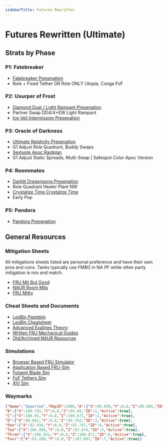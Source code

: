 ```yaml
---
sidebarTitle: Futures Rewritten
---
```



# Futures Rewritten (Ultimate)
## Strats by Phase
### P1: Fatebreaker
- [Fatebreaker Presenation](https://docs.google.com/presentation/d/1Pm3BkfrJqjcm7688RrNDdh4oYuYS_VmHr6ALqjbZInE/edit#slide=id.g319371557f7_0_162)
- Role + Fixed Tether OR Role ONLY Utopia, Conga FoF
### P2: Usurper of Frost
- [Diamond Dust / Light Rampant Presenation](https://docs.google.com/presentation/d/1VqIifgNf8RzXIWb8EGGVdKvOtKk0HmhPcHIMpizYuig/edit#slide=id.g31ad41a9148_0_9)
- Partner Swap DD4/4+EW Light Rampant
- [Ice Veil Intermission Presenation](https://docs.google.com/presentation/d/1bYN8lpz2WG7OwSIZ1ZgHKWsAN1hiPP4QMwvMrrnMs9Q/edit#slide=id.g319de1b9bc2_77_9)
### P3: Oracle of Darkness
- [Ultimate Relativity Presenation](https://docs.google.com/presentation/d/1ncHCSP8NUA_XlrdiRYVmHUgtuMiT_g0q_TpISp6KbyI/edit?usp=sharing)
- G1 Adjust Role Quadrant, Buddy Swaps 
- [Sextuple Apoc Raidplan](https://raidplan.io/plan/gU44027CtpmKs-sC)
- G1 Adjust Static Spreads, Multi-Swap | Safespot Color Apoc Version
### P4: Roommates
- [Darklit Dragonsong Presenation](https://docs.google.com/presentation/d/1kFM5ggrIj86Mc2EcYS5RfFgF_pawSRk7-vryQmQb2Is/edit?usp=sharing)
- Role Quadrant Healer Plant NW
- [Crystalize Time Crystalize Time](https://docs.google.com/presentation/d/1dz7IPrYxMPT1Qc81aLi-s8pVQQ3AzD_P6nheLcdhH0o/edit?usp=sharing)
- Early Pop
### P5: Pandora
- [Pandora Presenation](https://slides.com/ultiproject/frup5/scroll)
## General Resources
### Mitigation Sheets
All mitigations sheets listed are personal preference and have their own pros and cons.
Tanks typically use FMBG in NA PF while other party mitigation is mix and match.

- [FRU Mit But Good](http://mit.lesb.in/)
- [NAUR Room Mits](https://tinyurl.com/NAUR-Room-Mits)
- [FRU Mitty](https://tinyurl.com/frumitty)
### Cheat Sheets and Documents
- [LesBin Pastebin](https://pastebin.com/ue7w9jJH)
- [LesBin Cheatsheet](https://tinyurl.com/LesBinFRUCheatsheet)
- [Advanced Exalines Theory](https://docs.google.com/document/d/1tJ0ANAgAwSqM1Ytc1eyRaal-ewbkGcdHmrup6sO0078/edit?tab=t.0#heading=h.kyvt2kb6brld)
- [Written FRU Mechanical Guides](https://dynamis.gg/fru/)
- [Old/Archived NAUR Resources](https://pastebin.com/Gd8satrK)
### Simulations
- [Browser Based FRU Simulator](https://skyeraf.itch.io/solo-fru-simulator)
- [Application Based FRU-Sim](https://github.com/WCGH/FRU-Sim)
- [Fulgent Blade Sim](https://mathranger101.itch.io/fru-fulgent-blade-sim)
- [FoF Tethers Sim](https://cupnoodle.moe/fru/fof/)
- [XIV Sim](https://www.xivsim.com/fru/)
### Waymarks
```json
{"Name":"Imported","MapID":1006,"A":{"X":99.999,"Y":0.0,"Z":89.805,"ID":0,"Active":true},
"B":{"X":109.741,"Y":0.0,"Z":99.89,"ID":1,"Active":true},
"C":{"X":100.05,"Y":0.0,"Z":109.672,"ID":2,"Active":true},
"D":{"X":90.032,"Y":0.0,"Z":99.763,"ID":3,"Active":true},
"One":{"X":92.916,"Y":0.0,"Z":92.747,"ID":4,"Active":true},
"Two":{"X":106.998,"Y":0.0,"Z":93.074,"ID":5,"Active":true},
"Three":{"X":106.851,"Y":0.0,"Z":106.872,"ID":6,"Active":true},
"Four":{"X":93.289,"Y":0.0,"Z":107.097,"ID":7,"Active":true}}
```